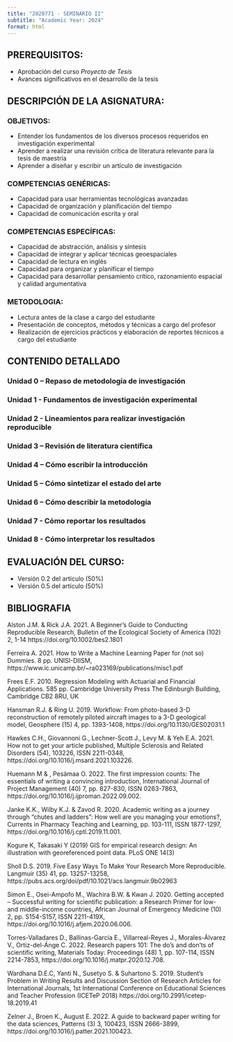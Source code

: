 ```yaml
---
title: "2020771 - SEMINARIO II"
subtitle: "Academic Year: 2024"
format: html
---
```

## PREREQUISITOS:
- Aprobación del curso *Proyecto de Tesis*
- Avances significativos en el desarrollo de la tesis

## DESCRIPCIÓN DE LA ASIGNATURA:
::: {.callout-important collapse=false}
### OBJETIVOS:

-	Entender los fundamentos de los diversos procesos requeridos en investigación experimental 
-	Aprender a realizar una revisión crítica de literatura relevante para la tesis de maestría
- Aprender a diseñar y escribir un artículo de investigación

### COMPETENCIAS GENÉRICAS: 

- Capacidad para usar herramientas tecnológicas avanzadas
- Capacidad de organización y planificación del tiempo
- Capacidad de comunicación escrita y oral

### COMPETENCIAS ESPECÍFICAS:

- Capacidad de abstracción, análisis y síntesis
- Capacidad de integrar y aplicar técnicas geoespaciales
- Capacidad de lectura en inglés
- Capacidad para organizar y planificar el tiempo
- Capacidad para desarrollar pensamiento crítico, razonamiento espacial y calidad argumentativa

### METODOLOGIA:
-	Lectura antes de la clase a cargo del estudiante
- Presentación de conceptos, métodos y técnicas a cargo del profesor
-	Realización de ejercicios prácticos y elaboración de reportes técnicos a cargo  del estudiante

:::

## CONTENIDO DETALLADO 

::: {.callout-important collapse=true}

### Unidad 0 –  Repaso de metodología de investigación

### Unidad 1 -  Fundamentos de investigación experimental

### Unidad 2 -  Lineamientos para realizar investigación reproducible

### Unidad 3 – Revisión de literatura científica

### Unidad 4 – Cómo escribir la introducción

### Unidad 5 – Cómo sintetizar el estado del arte

### Unidad 6 – Cómo describir la metodología

### Unidad 7 - Cómo reportar los resultados

### Unidad 8 - Cómo interpretar los resultados

:::


## EVALUACIÓN DEL CURSO: 

::: {.callout-important collapse=false}

-	Versión 0.2 del artículo (50%)
- Versión 0.5 del artículo (50%)

:::

## BIBLIOGRAFIA

::: {.callout-important collapse=true}

Alston J.M. & Rick J.A. 2021. A Beginner's Guide to Conducting Reproducible Research, Bulletin of the Ecological Society of America (102) 2,  1-14
https://doi.org/10.1002/bes2.1801

Ferreira A. 2021. How to Write a Machine Learning Paper for (not so) Dummies. 8 pp. UNISI-DIISM, https://www.ic.unicamp.br/~ra023169/publications/misc1.pdf

Frees E.F. 2010. Regression Modeling with Actuarial and Financial Applications. 585 pp. Cambridge University Press The Edinburgh Building, Cambridge CB2 8RU, UK

Hansman R.J. & Ring U. 2019. Workflow: From photo-based 3-D reconstruction of remotely piloted aircraft images to a 3-D geological model, Geosphere (15) 4, pp. 1393-1408, https://doi.org/10.1130/GES02031.1

Hawkes C.H., Giovannoni G.,  Lechner-Scott J.,  Levy M. & Yeh E.A. 2021. How not to get your article published, Multiple Sclerosis and Related Disorders (54), 103226, ISSN 2211-0348, https://doi.org/10.1016/j.msard.2021.103226.

Huemann M & , Pesämaa O. 2022. The first impression counts: The essentials of writing a convincing introduction, International Journal of Project Management (40) 7, pp. 827-830, ISSN 0263-7863, https://doi.org/10.1016/j.ijproman.2022.09.002.

Janke K.K., Wilby K.J. & Zavod R. 2020. Academic writing as a journey through “chutes and ladders”: How well are you managing your emotions?, Currents in Pharmacy Teaching and Learning, pp. 103-111, ISSN 1877-1297, https://doi.org/10.1016/j.cptl.2019.11.001.

Kogure K, Takasaki Y (2019) GIS for
empirical research design: An illustration with
georeferenced point data. PLoS ONE 14(3)

Sholl D.S. 2019. Five Easy Ways To Make Your Research More Reproducible. Langmuir (35) 41, pp. 13257-13258, https://pubs.acs.org/doi/pdf/10.1021/acs.langmuir.9b02963

Simon E., Osei-Ampofo M., Wachira B.W. & Kwan J. 2020. Getting accepted – Successful writing for scientific publication: a Research Primer for low- and middle-income countries, African Journal of Emergency Medicine (10) 2, pp. S154-S157, ISSN 2211-419X, https://doi.org/10.1016/j.afjem.2020.06.006.

Torres-Valladares D., Ballinas-García E., Villarreal-Reyes J., Morales-Álvarez V., Ortiz-del-Ánge C. 2022. Research papers 101: The do’s and don'ts of scientific writing, Materials Today: Proceedings (48) 1, pp. 107-114, ISSN 2214-7853, https://doi.org/10.1016/j.matpr.2020.12.708.

Wardhana D.E.C, Yanti N.,  Susetyo S. &  Suhartono S. 2019. Student’s Problem in Writing Results and Discussion Section of Research Articles for International Journals, 1st International Conference on Educational Sciences and Teacher Profession (ICETeP 2018) https://doi.org/10.2991/icetep-18.2019.41

Zelner J., Broen K., August E. 2022. A guide to backward paper writing for the data sciences,
Patterns (3) 3, 100423, ISSN 2666-3899, https://doi.org/10.1016/j.patter.2021.100423.

:::
